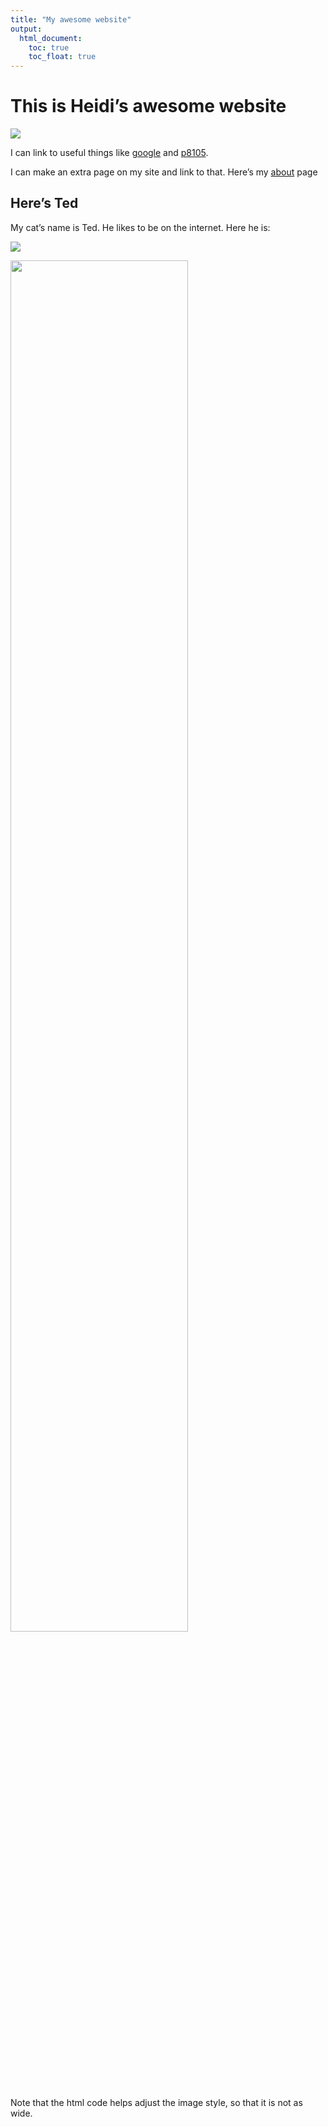 ```yaml
---
title: "My awesome website"
output: 
  html_document:
    toc: true
    toc_float: true
---
```


# This is Heidi's awesome website

![](https://media.giphy.com/media/drXGoW1iudhKw/giphy.gif)

I can link to useful things like [google](https://www.google.com/) and [p8105](https://www.p8105.com/).

I can make an extra page on my site and link to that. Here's my [about](about.html) page

## Here's Ted

My cat's name is Ted. He likes to be on the internet. Here he is:

![](images/ted.jpeg)

<img src="images/ted.jpeg" style="width:75%">

Note that the html code helps adjust the image style, so that it is not as wide.


